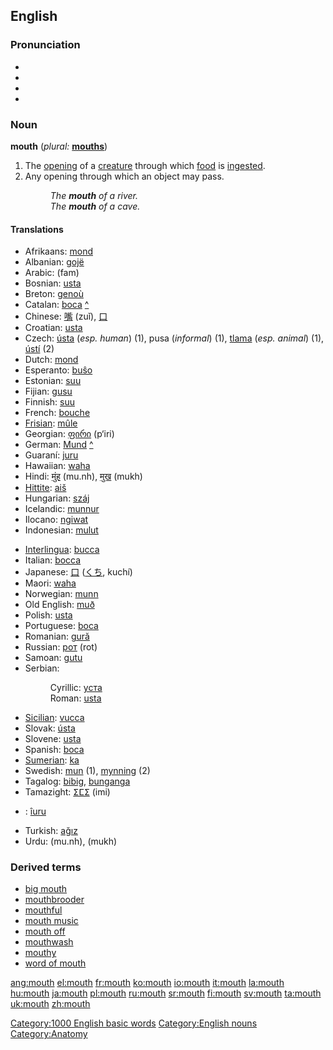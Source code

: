 ==English==

{{rank|boys|joy|green|681|mouth|generally|ago|easily}}

===Pronunciation===
*{{AHD|mouth}}
*{{IPA|/maʊθ/}}
*{{SAMPA|/maUT/}}
*{{audio|en-us-mouth.ogg|Audio (US)}}

===Noun===
{{wikipediapar|Mouth}}
'''mouth''' (''plural:'' '''[[mouths]]''')

# The [[opening]] of a [[creature]] through which [[food]] is [[ingest]]ed.
# Any opening through which an object may pass.  <!-- this needs improvement, somehow -->
#: ''The '''mouth''' of a river.''
#: ''The '''mouth''' of a cave.''

====Translations====
{{top}}
*Afrikaans: [[mond]]
*Albanian: [[gojë]] {{f}}
*Arabic: {{ARchar|[[فم]]}} (fam)
*Bosnian: [[usta#Bosnian|usta]] {{n}} {{p}}
*Breton: [[genoù]] {{m}}
*Catalan: [[boca]] {{f}} [[:ca:boca|^]]
*Chinese: [[嘴]] (zuǐ), [[口]]
*Croatian: [[usta#Croatian|usta]] {{n}} {{p}}
*Czech: [[ústa]] {{p}} (''esp. human'') (1), pusa {{f}} (''informal'') (1), [[tlama]] {{f}} (''esp. animal'') (1), [[ústí]] {{n}} (2)
*Dutch: [[mond]] {{m}}
*Esperanto: [[buŝo]]
*Estonian: [[suu]]
*Fijian: [[gusu]]
*Finnish: [[suu]]
*French: [[bouche]] {{f}}
*[[Frisian]]: [[mûle]]
*Georgian: [[ფირი]] (p‘iri)
*German: [[Mund]] {{m}} [[:de:Mund|^]]
*Guaraní: [[juru]]
*Hawaiian: [[waha]]
*Hindi: [[मुंह]] (mu.nh), [[मुख]] (mukh)
*[[Hittite]]: [[aiš]] {{n}}
*Hungarian: [[száj]]
*Icelandic: [[munnur]]
*Ilocano: [[ngiwat]]
*Indonesian: [[mulut]]
{{mid}}
*[[Interlingua]]: [[bucca]]
*Italian: [[bocca]] {{f}}
*Japanese: [[口]] ([[くち]], kuchí)
*Maori: [[waha]]
*Norwegian: [[munn]] {{m}}
*Old English: [[muð]] {{m}}
*Polish: [[usta]] {{p}}
*Portuguese: [[boca]] {{f}}
*Romanian: [[gură]] {{f}}
*Russian: [[рот]] (rot) {{m}}
*Samoan: [[gutu]]
*Serbian:
*:Cyrillic: [[уста#Serbian|уста]] {{n}} {{p}}
*:Roman: [[usta#Serbian|usta]] {{n}} {{p}}
*[[Sicilian]]: [[vucca]] {{f}}
*Slovak: [[ústa]]  {{p}}
*Slovene: [[usta]] {{n}} {{p}}
*Spanish: [[boca]] {{f}}
*[[Sumerian]]: [[ka#Sumerian|ka]]
*Swedish: [[mun]] (1), [[mynning]] (2)
*Tagalog: [[bibig]], [[bunganga]]
*Tamazight: [[ⵉⵎⵉ]] (imi) {{m}}
*{{tpn}}: [[îuru]]
*Turkish: [[ağız]]
*Urdu: {{URchar|[[منہ]]}} (mu.nh), {{URchar|[[مکھ]]}} (mukh)
{{bottom}}

===Derived terms===
*[[big mouth]]
*[[mouthbrooder]]
*[[mouthful]]
*[[mouth music]]
*[[mouth off]]
*[[mouthwash]]
*[[mouthy]]
*[[word of mouth]]

[[Category:1000 English basic words]]
[[Category:English nouns]]
[[Category:Anatomy]]

[[ang:mouth]]
[[el:mouth]]
[[fr:mouth]]
[[ko:mouth]]
[[io:mouth]]
[[it:mouth]]
[[la:mouth]]
[[hu:mouth]]
[[ja:mouth]]
[[pl:mouth]]
[[ru:mouth]]
[[sr:mouth]]
[[fi:mouth]]
[[sv:mouth]]
[[ta:mouth]]
[[uk:mouth]]
[[zh:mouth]]